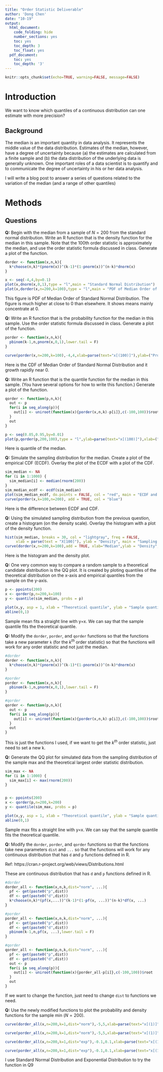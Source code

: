 ```yaml
---
title: "Order Statistic Deliverable"
author: 'Dong Chen'
date: "10-19"
output:
  html_document:
    code_folding: hide
    number_sections: yes
    toc: yes
    toc_depth: 3
    toc_float: yes
  pdf_document:
    toc: yes
    toc_depth: '3'
---
```


```r
knitr::opts_chunk$set(echo=TRUE, warning=FALSE, message=FALSE)
```

# Introduction

We want to know which quantiles of a continuous distribution can one estimate with more precision?

## Background

The median is an important quantity in data analysis. It represents the middle value of the data distribution. Estimates of the median, however, have a degree of uncertainty because (a) the estimates are calculated from a finite sample and (b) the data distribution of the underlying data is generally unknown. One important roles of a data scientist is to quantify and to communicate the degree of uncertainty in his or her data analysis.

 I will write a blog post to answer a series of questions related to the variation of the median (and a range of other quantiles)
 
# Methods

Questions
---------

**Q:** Begin with the median from a sample of *N* = 200 from the
standard normal distribution. Write an R function that is the density
function for the median in this sample. Note that the 100th order
statistic is approximately the median, and use the order statistic
formula discussed in class. Generate a plot of the function.

```r
dorder <- function(x,n,k){
  k*choose(n,k)*(pnorm(x))^(k-1)*(1-pnorm(x))^(n-k)*dnorm(x)
}

x <- seq(-4,4,by=0.1)
plot(x,dnorm(x,0,1),type = "l",main = "Standard Normal Distribution")
plot(x,dorder(x,n=200,k=100),type = "l",main = "PDF of Median Order of Standard Normal Distribution")
```

This figure is PDF of Median Order of Standard Normal Distribution. The figure is much higher at close to 0 than elsewhere. It shows means mainly concentrate at 0.

**Q:** Write an R function that is the probability function for the
median in this sample. Use the order statistic formula discussed in
class. Generate a plot of the function.

```r
porder <- function(x,n,k){
  pbinom(k-1,n,pnorm(x,0,1),lower.tail = F)
}

curve(porder(x,n=200,k=100),-4,4,xlab=parse(text="x[(100)]"),ylab=("Probability"),main = "CDF of Median Order of Standard Normal Distribution")
```

Here is the CDF of Median Order of Standard Normal Distribution and it growth rapidly near 0.

**Q:** Write an R function that is the quantile function for the median
in this sample. (You have several options for how to write this
function.) Generate a plot of the function.

```r
qorder <- function(p,n,k){
  out <- p
  for(i in seq_along(p)){
    out[i] <- uniroot(function(x){porder(x,n,k)-p[i]},c(-100,100))$root
  }
  out
}

p <- seq(0.05,0.95,by=0.01)
plot(p,qorder(p,200,100),type = "l",ylab=parse(text="x[(100)]"),xlab=("Probability"),main = "Quantile of the median")
```

Here is quantile of the median.

**Q:** Simulate the sampling distribution for the median. Create a plot
of the empirical CDF (ECDF). Overlay the plot of the ECDF with a plot of
the CDF.

```r
sim_median <- NA
for (i in 1:1000) {
  sim_median[i] <- median(rnorm(200))
}
sim_median_ecdf <- ecdf(sim_median) 
plot(sim_median_ecdf, do.points = FALSE, col = "red", main = "ECDF and CDF", xlab = "Medians", ylab = "Sim and Math Methods")
curve(porder(x,k=100,n=200), add = TRUE, col = "blue")
```

Here is the difference between ECDF and CDF.

**Q:** Using the simulated sampling distribution from the previous
question, create a histogram (on the density scale). Overlay the
histogram with a plot of the density function.

```r
hist(sim_median, breaks = 30, col = "lightgray", freq = FALSE,
     xlab = parse(text = "X[100]"), ylab = "Density", main = "Sampling distribution")
curve(dorder(x,n=200,k=100),add = TRUE, xlab="Median",ylab = "Density",col = "blue")
```

Here is the histogram and the density plot.

**Q:** One very common way to compare a random sample to a theoretical
candidate distribution is the QQ plot. It is created by ploting
quantiles of the theoretical distribution on the x-axis and empirical
quantiles from the sample on the y-axis.

```r
p <- ppoints(200)
x <- qorder(p,n=200,k=100)
y <- quantile(sim_median, probs = p)

plot(x,y, asp = 1, xlab = "Theoretical quantile", ylab = "Sample quantile")
abline(0,1)
```

Sample mean fits a straight line with y=x. We can say that the sample quantile fits the theoretical quantile.

**Q:** Modify the `dorder`, `porder`, and `qorder` functions so that the
functions take a new parameter `k` (for the *k*<sup>*th*</sup> order
statistic) so that the functions will work for any order statistic and
not just the median.

```r
#dorder
dorder <- function(x,n,k){
  k*choose(n,k)*(pnorm(x))^(k-1)*(1-pnorm(x))^(n-k)*dnorm(x)
}

#porder
porder <- function(x,n,k){
  pbinom(k-1,n,pnorm(x,0,1),lower.tail = F)
}

#qorder
qorder <- function(p,n,k){
  out <- p
  for(i in seq_along(p)){
    out[i] <- uniroot(function(x){porder(x,n,k)-p[i]},c(-100,100))$root
  }
  out
}
```

This is just the functions I used, if we want to get the *k*<sup>*th*</sup> order statistic, just need to set a new k.

**Q:** Generate the QQ plot for simulated data from the sampling
distribution of the sample max and the theoretical largest order
statistic distribution.

```r
sim_max <- NA
for (i in 1:1000) {
  sim_max[i] <- max(rnorm(200))
}


p <- ppoints(200)
x <- qorder(p,n=200,k=200)
y <- quantile(sim_max, probs = p)

plot(x,y, asp = 1, xlab = "Theoretical quantile", ylab = "Sample quantile")
abline(0,1)
```

Sample max fits a straight line with y=x. We can say that the sample quantile fits the theoretical quantile.

**Q:** Modify the `dorder`, `porder`, and `qorder` functions so that the
functions take new parameters `dist` and `...` so that the functions
will work for any continuous distribution that has `d` and `p` functions
defined in R.

Ref: https://cran.r-project.org/web/views/Distributions.html

These are continuous distribution that has `d` and `p` functions defined in R.

```r
#dorder
dorder_all <- function(x,n,k,dist="norm", ...){
  pf <- get(paste0("p",dist))
  df <- get(paste0("d",dist))
  k*choose(n,k)*(pf(x,...))^(k-1)*(1-pf(x, ...))^(n-k)*df(x, ...) 
}

#porder
porder_all <- function(x,n,k,dist="norm", ...){
  pf <- get(paste0("p",dist))
  df <- get(paste0("d",dist))
  pbinom(k-1,n,pf(x, ...),lower.tail = F)
}

#qorder
qorder_all <- function(p,n,k,dist="norm", ...){
  pf <- get(paste0("p",dist))
  df <- get(paste0("d",dist))
  out <- p
  for(i in seq_along(p)){
    out[i] <- uniroot(function(x){porder_all-p[i]},c(-100,100))$root
  }
  out
}
```

If we want to change the function, just need to change `dist` to functions we need.

**Q:** Use the newly modified functions to plot the probability and
density functions for the sample min (*N* = 200).

```r
curve(dorder_all(x,n=200,k=1,dist="norm"),-5,5,xlab=parse(text="x[(1)]"),ylab=("Density"),main = "PDF of min of Standard Normal Distribution")
```

```r
curve(porder_all(x,n=200,k=1,dist="norm"),-5,5,xlab=parse(text="x[(1)]"),ylab=("Probablity"),main = "CDF of min of Standard Normal Distribution")
```

```r
curve(dorder_all(x,n=200,k=1,dist="exp"),-0.1,0.1,xlab=parse(text="x[(1)]"),ylab=("Density"),main = "PDF of min of Exponential Distribution")
```

```r
curve(porder_all(x,n=200,k=1,dist="exp"),-0.1,0.1,xlab=parse(text="x[(1)]"),ylab=("Probablity"),main = "CDF of min of Exponential Distribution")
```

I use Standard Normal Distribution and Exponential Distribution to try the function in Q9